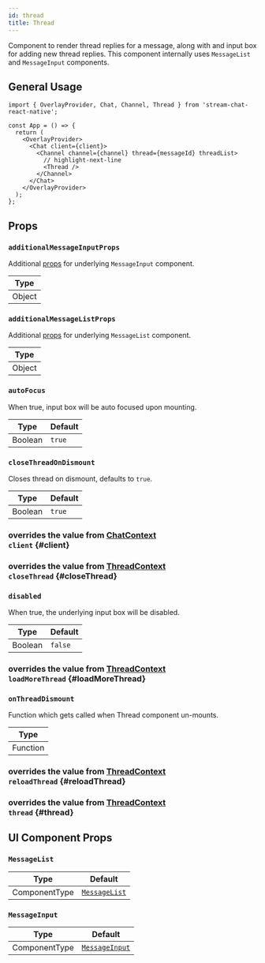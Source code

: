 ```yaml
---
id: thread
title: Thread
---
```





Component to render thread replies for a message, along with and input box for adding new thread replies. This component internally uses `MessageList` and `MessageInput` components.

## General Usage

```tsx
import { OverlayProvider, Chat, Channel, Thread } from 'stream-chat-react-native';

const App = () => {
  return (
    <OverlayProvider>
      <Chat client={client}>
        <Channel channel={channel} thread={messageId} threadList>
          // highlight-next-line
          <Thread />
        </Channel>
      </Chat>
    </OverlayProvider>
  );
};
```

## Props

### `additionalMessageInputProps`

Additional [props](./message_input.mdx#props) for underlying `MessageInput` component.

| Type   |
| ------ |
| Object |

### `additionalMessageListProps`

Additional [props](./message_list.mdx#props) for underlying `MessageList` component.

| Type   |
| ------ |
| Object |

### `autoFocus`

When true, input box will be auto focused upon mounting.

| Type    | Default |
| ------- | ------- |
| Boolean | `true`  |

### `closeThreadOnDismount`

Closes thread on dismount, defaults to `true`.

| Type    | Default |
| ------- | ------- |
| Boolean | `true`  |

### <div class="label description">overrides the value from [ChatContext](../../contexts/chat_context.mdx#client)</div> `client` {#client}

<Client />

### <div class="label description">overrides the value from [ThreadContext](../../contexts/thread_context.mdx#closeThread)</div> `closeThread` {#closeThread}

<CloseThread />

### `disabled`

When true, the underlying input box will be disabled.

| Type    | Default |
| ------- | ------- |
| Boolean | `false` |

### <div class="label description">overrides the value from [ThreadContext](../../contexts/thread_context.mdx#loadMoreThread)</div> `loadMoreThread` {#loadMoreThread}

<LoadMoreThread />

### `onThreadDismount`

Function which gets called when Thread component un-mounts.

| Type     |
| -------- |
| Function |

### <div class="label description">overrides the value from [ThreadContext](../../contexts/thread_context.mdx#reloadThread)</div> `reloadThread` {#reloadThread}

<ReloadThread />

### <div class="label description">overrides the value from [ThreadContext](../../contexts/thread_context.mdx#thread)</div> `thread` {#thread}

<Thread />

## UI Component Props

### `MessageList`

| Type          | Default                                       |
| ------------- | --------------------------------------------- |
| ComponentType | [`MessageList`](../MessageList/message-list/) |

### `MessageInput`

| Type          | Default                                           |
| ------------- | ------------------------------------------------- |
| ComponentType | [`MessageInput`](../message-input/message-input/) |
